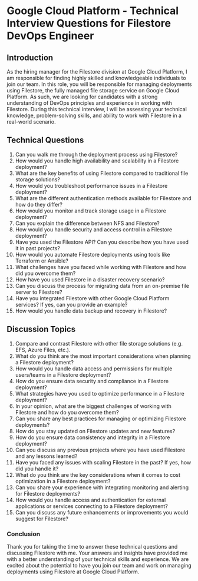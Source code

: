 

# Google Cloud Platform - Technical Interview Questions for Filestore DevOps Engineer

## Introduction
As the hiring manager for the Filestore division at Google Cloud Platform, I am responsible for finding highly skilled and knowledgeable individuals to join our team. In this role, you will be responsible for managing deployments using Filestore, the fully managed file storage service on Google Cloud Platform. As such, we are looking for candidates with a strong understanding of DevOps principles and experience in working with Filestore. During this technical interview, I will be assessing your technical knowledge, problem-solving skills, and ability to work with Filestore in a real-world scenario.

## Technical Questions

1. Can you walk me through the deployment process using Filestore?
2. How would you handle high availability and scalability in a Filestore deployment?
3. What are the key benefits of using Filestore compared to traditional file storage solutions?
4. How would you troubleshoot performance issues in a Filestore deployment?
5. What are the different authentication methods available for Filestore and how do they differ?
6. How would you monitor and track storage usage in a Filestore deployment?
7. Can you explain the difference between NFS and Filestore?
8. How would you handle security and access control in a Filestore deployment?
9. Have you used the Filestore API? Can you describe how you have used it in past projects?
10. How would you automate Filestore deployments using tools like Terraform or Ansible?
11. What challenges have you faced while working with Filestore and how did you overcome them?
12. How have you used Filestore in a disaster recovery scenario?
13. Can you discuss the process for migrating data from an on-premise file server to Filestore?
14. Have you integrated Filestore with other Google Cloud Platform services? If yes, can you provide an example?
15. How would you handle data backup and recovery in Filestore?

## Discussion Topics

1. Compare and contrast Filestore with other file storage solutions (e.g. EFS, Azure Files, etc.).
2. What do you think are the most important considerations when planning a Filestore deployment?
3. How would you handle data access and permissions for multiple users/teams in a Filestore deployment?
4. How do you ensure data security and compliance in a Filestore deployment?
5. What strategies have you used to optimize performance in a Filestore deployment?
6. In your opinion, what are the biggest challenges of working with Filestore and how do you overcome them?
7. Can you share any best practices for managing or optimizing Filestore deployments?
8. How do you stay updated on Filestore updates and new features?
9. How do you ensure data consistency and integrity in a Filestore deployment?
10. Can you discuss any previous projects where you have used Filestore and any lessons learned?
11. Have you faced any issues with scaling Filestore in the past? If yes, how did you handle it?
12. What do you think are the key considerations when it comes to cost optimization in a Filestore deployment?
13. Can you share your experience with integrating monitoring and alerting for Filestore deployments?
14. How would you handle access and authentication for external applications or services connecting to a Filestore deployment?
15. Can you discuss any future enhancements or improvements you would suggest for Filestore?

### Conclusion

Thank you for taking the time to answer these technical questions and discussing Filestore with me. Your answers and insights have provided me with a better understanding of your technical skills and experience. We are excited about the potential to have you join our team and work on managing deployments using Filestore at Google Cloud Platform.